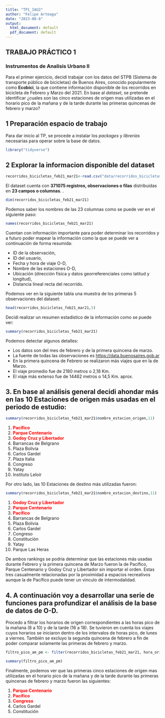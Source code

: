 ---
title: "TP1_IAU2"
author: "Felipe Arteaga"
date: "2023-08-8"
output:
  html_document: default
  pdf_document: default
---


## **TRABAJO PRÁCTICO 1**
### Instrumentos de Analisis Urbano II


Para el primer ejercicio, decidí trabajar con los datos del STPB (Sistema de transporte público de bicicletas) de Buenos Aires, conocido popularmente como **Ecobici**, la que contiene información disponible de los recorridos en bicicleta de Febrero y Marzo del 2021. 
En base al *dataset*, se pretende identificar ¿cuales son las cinco estaciones de origen mas utilizadas en el horario pico de la mañana y de la tarde durante las primeras quincenas de febrero y marzo?


## **1** Preparación espacio de trabajo

Para dar inicio al TP, se procede a instalar los *packages* y *librerías* necesarias para operar sobre la base de datos. 


```{r}
library("tidyverse")
```


## **2** Explorar la informacion disponible del dataset


```{r}
recorridos_bicicletas_feb21_mar21<-read.csv("data/recorridos_bicicletas_febrero21_marzo21.csv",stringsAsFactors = TRUE,encoding="UTF-8")
```

El dataset cuenta con **371075 registros, observaciones o filas** distribuidas en **23 campos o columnas**.
.
```{r}
dim(recorridos_bicicletas_feb21_mar21)
```
Podemos saber los nombres de las 23 columnas como se puede ver en el siguiente paso:

```{r}
names(recorridos_bicicletas_feb21_mar21)
```
Cuentan con información importante para poder determinar los recorridos y a futuro poder mapear la información como la que se puede ver a continuación de forma resumida:

- ID de la observación,
- ID del usuario,
- Fecha y hora de viaje O-D,
- Nombre de las estaciones O-D,
- Ubicación (dirección física y datos georreferenciales como latitud y longitud),
- Distancia lineal recta del recorrido.

Podemos ver en la siguiente tabla una muestra de los primeras 5 observaciones del dataset:

```{r}
head(recorridos_bicicletas_feb21_mar21,5)
```
Decidi realizar un resumen estadístico de la información como se puede ver:

```{r}
summary(recorridos_bicicletas_feb21_mar21)
```
Podemos detectar algunos detalles: 

- Los datos son del mes de febrero y de la primera quincena de marzo.
- La fuente de todas las observaciones es <https://data.buenosaires.gob.ar>
- En la primera quincena de Febrero se realizaron más viajes que en la de Marzo.
- El viaje promedio fue de 2180 metros o 2,18 Km.
- El viaje más extenso fue de 14462 metros o 14,5 Km. aprox.

## **3**. En base al análisis general decidi ahondar más en las 10 Estaciones de origen más usadas en el periodo de estudio:

```{r}
summary(recorridos_bicicletas_feb21_mar21$nombre_estacion_origen,11)
```
1. <span style="color:red">**Pacífico**</span>
2. <span style="color:red">**Parque Centenario**</span>
3. <span style="color:red">**Godoy Cruz y Libertador**</span>
4. Barrancas de Belgrano
5. Plaza Bolivia
6. Carlos Gardel
7. Plaza Italia
8. Congreso
9. Yatay
10. Instituto  Leloir

Por otro lado, las 10 Estaciones de destino más utilizadas fueron:

```{r}
summary(recorridos_bicicletas_feb21_mar21$nombre_estacion_destino,11)
```
1. <span style="color:red">**Godoy Cruz y Libertador**</span>
2. <span style="color:red">**Parque Centenario**</span>
3. <span style="color:red">**Pacífico**</span>
4. Barrancas de Belgrano
5. Plaza Bolivia
6. Carlos Gardel
7. Congreso
8. Constitución
9. Yatay 
10. Parque Las Heras

De ambos rankings se podría determinar que las estaciones más usadas durante Febrero y la primera quincena de Marzo fueron la de Pacífico, Parque Centenario y Godoy Cruz y Libertador sin importar el orden. Estas tres casualmente relacionadas por la proximidad a espacios recreativos aunque la de Pacífico puede tener un vinculo de intermodalidad.


## **4**. A continuación voy a desarrollar una serie de funciones para profundizar el análisis de la base de datos de O-D.

Procedo a filtrar los horarios de origen correspondientes a las horas pico de la mañana (8 a 10) y de la tarde (16 a 18). Se tuvieron en cuenta los viajes cuyos horarios se iniciaron dentro de los intervalos de horas pico, de lunes a viernes. También se excluyo la segunda quincena de febrero a fin de poder comparar solamente las primeras de febrero y marzo. 

```{r}
filtro_pico_am_pm <- filter(recorridos_bicicletas_feb21_mar21, hora_origen %in% c("8", "9", "16", "17")& quincena_origen!="2º Quincena Febrero" & !(dia_origen%in%c("Saturday", "Sunday")))
```

```{r}
summary(filtro_pico_am_pm)
```


Finalmente, podemos ver que las primeras cinco estaciones de origen mas utilizadas en el horario pico de la mañana y de la tarde durante las primeras quincenas de febrero y marzo fueron las siguientes: 


1. <span style="color:red">**Parque Centenario**</span>
2. <span style="color:red">**Pacifico**</span>
3. <span style="color:red">**Congreso**</span>
4. Carlos Gardel
5. Constitución






